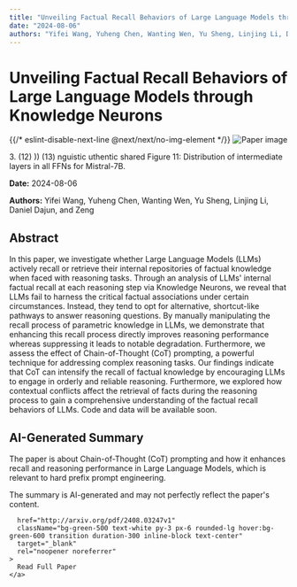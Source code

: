 ```yaml
---
title: "Unveiling Factual Recall Behaviors of Large Language Models through Knowledge Neurons"
date: "2024-08-06"
authors: "Yifei Wang, Yuheng Chen, Wanting Wen, Yu Sheng, Linjing Li, Daniel Dajun, and Zeng"
---
```



<div className="bg-gray-800 text-white min-h-screen p-8">
  <h1 className="text-4xl font-bold mb-6">Unveiling Factual Recall Behaviors of Large Language Models through Knowledge Neurons</h1>

  <div className="mb-8">
    {{/* eslint-disable-next-line @next/next/no-img-element */}}
    <img
      src="/images/papers/Unveiling Factual Recall Behaviors of Large Language Models through Knowledge Neurons.png"
      alt="Paper image"
      className="w-full h-auto rounded-lg"
    />
    <p className="text-sm text-gray-400 mt-2">3.
(12)
))
(13)
nguistic
uthentic
shared
Figure 11: Distribution of intermediate layers in all FFNs for Mistral-7B.
</p>
  </div>

  <p className="text-gray-300 mb-2"><strong>Date:</strong> 2024-08-06</p>
  <p className="text-gray-300 italic mb-6"><strong>Authors:</strong> Yifei Wang, Yuheng Chen, Wanting Wen, Yu Sheng, Linjing Li, Daniel Dajun, and Zeng</p>

  <div className="bg-gray-700 p-6 rounded-lg mb-8">
    <h2 className="text-2xl font-semibold mb-4">Abstract</h2>
    <p>In this paper, we investigate whether Large Language Models (LLMs) actively
recall or retrieve their internal repositories of factual knowledge when faced
with reasoning tasks. Through an analysis of LLMs' internal factual recall at
each reasoning step via Knowledge Neurons, we reveal that LLMs fail to harness
the critical factual associations under certain circumstances. Instead, they
tend to opt for alternative, shortcut-like pathways to answer reasoning
questions. By manually manipulating the recall process of parametric knowledge
in LLMs, we demonstrate that enhancing this recall process directly improves
reasoning performance whereas suppressing it leads to notable degradation.
Furthermore, we assess the effect of Chain-of-Thought (CoT) prompting, a
powerful technique for addressing complex reasoning tasks. Our findings
indicate that CoT can intensify the recall of factual knowledge by encouraging
LLMs to engage in orderly and reliable reasoning. Furthermore, we explored how
contextual conflicts affect the retrieval of facts during the reasoning process
to gain a comprehensive understanding of the factual recall behaviors of LLMs.
Code and data will be available soon.</p>
  </div>

  <div className="bg-gray-700 p-6 rounded-lg mb-8">
    <h2 className="text-2xl font-semibold mb-4">AI-Generated Summary</h2>
    <p>The paper is about Chain-of-Thought (CoT) prompting and how it enhances recall and reasoning performance in Large Language Models, which is relevant to hard prefix prompt engineering.</p>
  </div>

  <p className="text-sm text-gray-400 mt-8 mb-8">
    The summary is AI-generated and may not perfectly reflect the paper's content.
  </p>

  <div className="flex justify-center">
    
      href="http://arxiv.org/pdf/2408.03247v1"
      className="bg-green-500 text-white py-3 px-6 rounded-lg hover:bg-green-600 transition duration-300 inline-block text-center"
      target="_blank"
      rel="noopener noreferrer"
    >
      Read Full Paper
    </a>
  </div>
</div>
